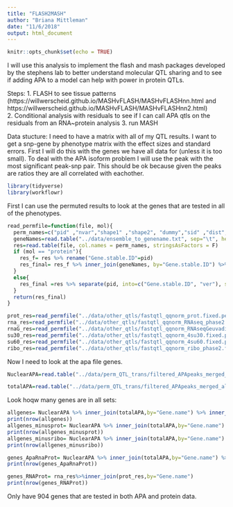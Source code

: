 ```yaml
---
title: "FLASH2MASH"
author: "Briana Mittleman"
date: "11/6/2018"
output: html_document
---
```


```r
knitr::opts_chunk$set(echo = TRUE)
```

I will use this analysis to implement the flash and mash packages developed by the stephens lab to better understand molecular QTL sharing and to see if adding APA to a model can help with power in protein QTLs.

Steps:
1. FLASH to see tissue patterns (https://willwerscheid.github.io/MASHvFLASH/MASHvFLASHnn.html and https://willwerscheid.github.io/MASHvFLASH/MASHvFLASHnn2.html)  
2. Conditional analysis with residuals to see if I can call APA qtls on the residuals from an RNA~protein analysis
3. run MASH  


Data stucture: I need to have a matrix with all of my QTL results. I want to get a snp-gene by phenotype matrix with the effect sizes and standard errors. First I will do this with the genes we have all data for (unless it is too small). To deal with the APA isoform problem I will use the peak with the most significant peak-snp pair. This should be ok because given the peaks are ratios they are all correlated with eachother.  

```r
library(tidyverse)
library(workflowr)
```


First I can use the permuted results to look at the genes that are tested in all of the phenotypes.  


```r

read_permfile=function(file, mol){
  perm_names=c("pid" ,"nvar","shape1" ,"shape2", "dummy","sid" ,"dist","npval", "slope" , "ppval" ,"bpval")
  geneNames=read.table("../data/ensemble_to_genename.txt", sep="\t", header=T,stringsAsFactors = F)
  res=read.table(file, col.names = perm_names, stringsAsFactors = F)
  if (mol == "protein"){
    res_f= res %>% rename("Gene.stable.ID"=pid)
    res_final= res_f %>% inner_join(geneNames, by="Gene.stable.ID") %>% select(c("Gene.name"))
  }
  else{
    res_final =res %>% separate(pid, into=c("Gene.stable.ID", "ver"), sep ="[.]") %>% inner_join(geneNames, by="Gene.stable.ID") %>% select(c("Gene.name"))
  }
  return(res_final)
}
```

```r
prot_res=read_permfile("../data/other_qtls/fastqtl_qqnorm_prot.fixed.perm.out", "protein")
rna_res=read_permfile("../data/other_qtls/fastqtl_qqnorm_RNAseq_phase2.fixed.perm.out", "RNA")
rnaG_res=read_permfile("../data/other_qtls/fastqtl_qqnorm_RNAseqGeuvadis.fixed.perm.out", "RNAG")
su30_res=read_permfile("../data/other_qtls/fastqtl_qqnorm_4su30.fixed.perm.out", "su30")
su60_res=read_permfile("../data/other_qtls/fastqtl_qqnorm_4su60.fixed.perm.out", "su60")
ribo_res=read_permfile("../data/other_qtls/fastqtl_qqnorm_ribo_phase2.fixed.perm.out", "ribo")


```

Now I need to look at the apa file genes.  

```r
NuclearAPA=read.table("../data/perm_QTL_trans/filtered_APApeaks_merged_allchrom_refseqGenes_pheno_Nuclear_transcript_permResBH.txt", stringsAsFactors = F, header=T)  %>%  separate(pid, sep = ":", into=c("chr", "start", "end", "id")) %>% separate(id, sep = "_", into=c("gene", "strand", "peak")) %>%  rename("Gene.name"=gene) %>% select(Gene.name)%>% distinct()

totalAPA=read.table("../data/perm_QTL_trans/filtered_APApeaks_merged_allchrom_refseqGenes_pheno_Total_transcript_permResBH.txt", stringsAsFactors = F, header=T)  %>%  separate(pid, sep = ":", into=c("chr", "start", "end", "id")) %>% separate(id, sep = "_", into=c("gene", "strand", "peak")) %>% rename("Gene.name"=gene) %>% select(Gene.name) %>% distinct()
```



Look hoqw many genes are in all sets: 

```r
allgenes= NuclearAPA %>% inner_join(totalAPA,by="Gene.name") %>% inner_join(totalAPA,by="Gene.name") %>% inner_join(su30_res,by="Gene.name") %>% inner_join(su60_res,by="Gene.name") %>% inner_join(rna_res,by="Gene.name") %>% inner_join(rnaG_res,by="Gene.name")%>% inner_join(ribo_res,by="Gene.name")%>% inner_join(prot_res,by="Gene.name")
print(nrow(allgenes))
allgenes_minusprot= NuclearAPA %>% inner_join(totalAPA,by="Gene.name") %>% inner_join(totalAPA,by="Gene.name") %>% inner_join(su30_res,by="Gene.name") %>% inner_join(su60_res,by="Gene.name") %>% inner_join(rna_res,by="Gene.name") %>% inner_join(rnaG_res,by="Gene.name")%>% inner_join(ribo_res,by="Gene.name")
print(nrow(allgenes_minusprot))
allgenes_minusribo= NuclearAPA %>% inner_join(totalAPA,by="Gene.name") %>% inner_join(totalAPA,by="Gene.name") %>% inner_join(su30_res,by="Gene.name") %>% inner_join(su60_res,by="Gene.name") %>% inner_join(rna_res,by="Gene.name") %>% inner_join(rnaG_res,by="Gene.name")%>% inner_join(prot_res,by="Gene.name")
print(nrow(allgenes_minusribo))

genes_ApaRnaProt= NuclearAPA %>% inner_join(totalAPA,by="Gene.name") %>%inner_join(rna_res,by="Gene.name") %>%inner_join(prot_res,by="Gene.name")
print(nrow(genes_ApaRnaProt))

genes_RNAProt= rna_res%>%inner_join(prot_res,by="Gene.name")
print(nrow(genes_RNAProt))
```
Only have 904 genes that are tested in both APA and protein data.  
